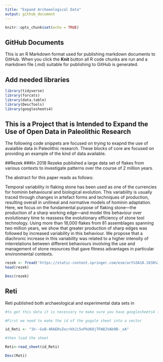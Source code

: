 ```yaml
---
title: "Expand Archaeological Data"
output: github_document
---
```


```r
knitr::opts_chunk$set(echo = TRUE)
```

## GitHub Documents

This is an R Markdown format used for publishing markdown documents to GitHub. When you click the **Knit** button all R code chunks are run and a markdown file (.md) suitable for publishing to GitHub is generated.

## Add needed libraries

```r
library(tidyverse)
library(forcats)
library(data.table)
library(DescTools)
library(googlesheets4)
```

## This is a Project that is Intended to Expand the Use of Open Data in Paleolithic Research

The following code snippets are focused on trying to exapnd the use of avaialble data in Paleolithic research. These blocks of core are focused on providing an example of the kind of data available. 

##Rezek
###In 2018 Rezeke published a large data set of flakes from various contexts to investigate patterns over the course of 2 million years. 

The abstract for this paper reads as follows:

Temporal variability in flaking stone has been used as one of the currencies for hominin behavioural and biological evolution. This variability is usually traced through changes in artefact forms and techniques of production, resulting overall in unilineal and normative models of hominin adaptation. Here, we focus on the fundamental purpose of flaking stone—the production of a sharp working edge—and model this behaviour over evolutionary time to reassess the evolutionary efficiency of stone tool technology. Using more than 18,000 flakes from 81 assemblages spanning two million years, we show that greater production of sharp edges was followed by increased variability in this behaviour. We propose that a diachronic increase in this variability was related to a higher intensity of interrelations between different behaviours involving the use and management of stone resources that gave fitness advantages in particular environmental contexts. 

```r

rezek <- fread('https://static-content.springer.com/esm/art%3A10.1038%2Fs41559-018-0488-4/MediaObjects/41559_2018_488_MOESM3_ESM.csv')
head(rezek)

Desc(rezek)


```
## Reti 

Reti published both archaeological and experimental data sets in 


```r
#to get this data it is necessary to make sure you have googlesheets4 installed 

#First we need to make the id of the gogole sheet into a vector

id_Reti <- "1h--GxB-4RAERvZocrkhJi5xPkU6OjTFW8JVAb9B-_oA"

#then load the sheet

Reti<-read_sheet(id_Reti)

Desc(Reti)


```


